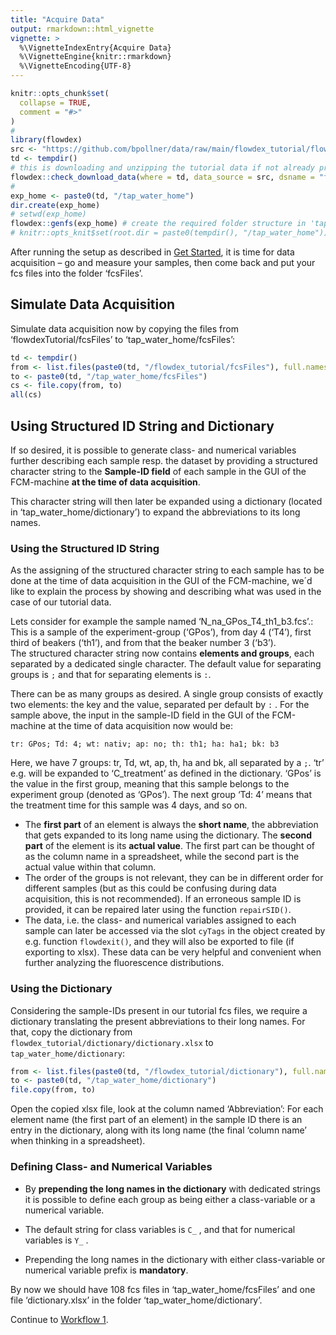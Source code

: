 ```yaml
---
title: "Acquire Data"
output: rmarkdown::html_vignette
vignette: >
  %\VignetteIndexEntry{Acquire Data}
  %\VignetteEngine{knitr::rmarkdown}
  %\VignetteEncoding{UTF-8}
---
```


```r
knitr::opts_chunk$set(
  collapse = TRUE,
  comment = "#>"
)
#
library(flowdex)
src <- "https://github.com/bpollner/data/raw/main/flowdex_tutorial/flowdex_tutorial.zip"
td <- tempdir()
# this is downloading and unzipping the tutorial data if not already present:
flowdex::check_download_data(where = td, data_source = src, dsname = "flowdex_tutorial")
#
exp_home <- paste0(td, "/tap_water_home") 
dir.create(exp_home)
# setwd(exp_home)
flowdex::genfs(exp_home) # create the required folder structure in 'tap_water_home'
# knitr::opts_knit$set(root.dir = paste0(tempdir(), "/tap_water_home"))
```

After running the setup as described in [Get Started](https://bpollner.github.io/flowdex/articles/flowdex.html), it is time for data acquisition -- go and measure your samples, then come back and put your fcs files into the folder 'fcsFiles'.

## Simulate Data Acquisition

Simulate data acquisition now by copying the files from 'flowdexTutorial/fcsFiles' to 'tap_water_home/fcsFiles':

``` r
td <- tempdir()
from <- list.files(paste0(td, "/flowdex_tutorial/fcsFiles"), full.names = TRUE)
to <- paste0(td, "/tap_water_home/fcsFiles")
cs <- file.copy(from, to)
all(cs)
```

## Using Structured ID String and Dictionary {#using-structured-id-string-and-dictionary}

If so desired, it is possible to generate class- and numerical variables further describing each sample resp. the dataset by providing a structured character string to the **Sample-ID field** of each sample in the GUI of the FCM-machine **at the time of data acquisition**.

This character string will then later be expanded using a dictionary (located in 'tap_water_home/dictionary') to expand the abbreviations to its long names.

### Using the Structured ID String

As the assigning of the structured character string to each sample has to be done at the time of data acquisition in the GUI of the FCM-machine, we´d like to explain the process by showing and describing what was used in the case of our tutorial data.

Lets consider for example the sample named 'N_na_GPos_T4_th1_b3.fcs'.:\
This is a sample of the experiment-group ('GPos'), from day 4 ('T4'), first third of beakers ('th1'), and from that the beaker number 3 ('b3').\
The structured character string now contains **elements and groups**, each separated by a dedicated single character. The default value for separating groups is `;` and that for separating elements is `:`.

There can be as many groups as desired. A single group consists of exactly two elements: the key and the value, separated per default by `:` . For the sample above, the input in the sample-ID field in the GUI of the FCM-machine at the time of data acquisition now would be:

```
tr: GPos; Td: 4; wt: nativ; ap: no; th: th1; ha: ha1; bk: b3 
```

Here, we have 7 groups: tr, Td, wt, ap, th, ha and bk, all separated by a `;`. 'tr' e.g. will be expanded to 'C_treatment' as defined in the dictionary. 'GPos' is the value in the first group, meaning that this sample belongs to the experiment group (denoted as 'GPos'). The next group 'Td: 4' means that the treatment time for this sample was 4 days, and so on.

-   The **first part** of an element is always the **short name**, the abbreviation that gets expanded to its long name using the dictionary. The **second part** of the element is its **actual value**. The first part can be thought of as the column name in a spreadsheet, while the second part is the actual value within that column.
-   The order of the groups is not relevant, they can be in different order for different samples (but as this could be confusing during data acquisition, this is not recommended). If an erroneous sample ID is provided, it can be repaired later using the function `repairSID()`.
-   The data, i.e. the class- and numerical variables assigned to each sample can later be accessed via the slot `cyTags` in the object created by e.g. function `flowdexit()`, and they will also be exported to file (if exporting to xlsx). These data can be very helpful and convenient when further analyzing the fluorescence distributions.

### Using the Dictionary

Considering the sample-IDs present in our tutorial fcs files, we require a dictionary translating the present abbreviations to their long names. For that, copy the dictionary from `flowdex_tutorial/dictionary/dictionary.xlsx` to `tap_water_home/dictionary`:

``` r
from <- list.files(paste0(td, "/flowdex_tutorial/dictionary"), full.names = TRUE)
to <- paste0(td, "/tap_water_home/dictionary")
file.copy(from, to)
```

Open the copied xlsx file, look at the column named 'Abbreviation': For each element name (the first part of an element) in the sample ID there is an entry in the dictionary, along with its long name (the final 'column name' when thinking in a spreadsheet).

### Defining Class- and Numerical Variables

-   By **prepending the long names in the dictionary** with dedicated strings it is possible to define each group as being either a class-variable or a numerical variable.

-   The default string for class variables is `C_` , and that for numerical variables is `Y_` .

-   Prepending the long names in the dictionary with either class-variable or numerical variable prefix is **mandatory**.

By now we should have 108 fcs files in 'tap_water_home/fcsFiles' and one file 'dictionary.xlsx' in the folder 'tap_water_home/dictionary'.

Continue to [Workflow 1](https://bpollner.github.io/flowdex/articles/workflow_1.html).
